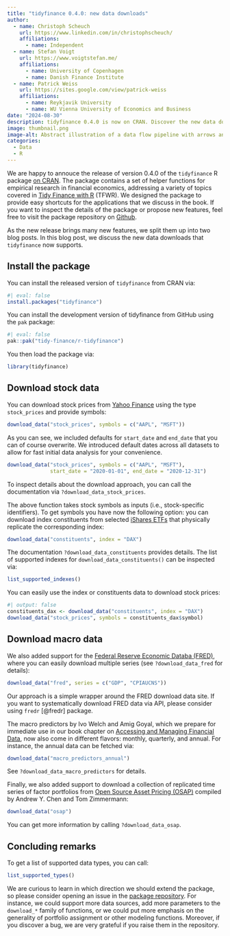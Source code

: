 ```yaml
---
title: "tidyfinance 0.4.0: new data downloads"
author:
  - name: Christoph Scheuch
    url: https://www.linkedin.com/in/christophscheuch/
    affiliations:
      - name: Independent
  - name: Stefan Voigt
    url: https://www.voigtstefan.me/
    affiliations:
      - name: University of Copenhagen
      - name: Danish Finance Institute
  - name: Patrick Weiss
    url: https://sites.google.com/view/patrick-weiss
    affiliations:
      - name: Reykjavik University
      - name: WU Vienna University of Economics and Business
date: "2024-08-30"
description: tidyfinance 0.4.0 is now on CRAN. Discover the new data download options it includes. 
image: thumbnail.png
image-alt: Abstract illustration of a data flow pipeline with arrows and lines moving from financial icons like stock charts, currency symbols, and graphs towards a central tidy data frame. The background features a gradient of deep blues and greens, symbolizing finance and technology. The text ‘tidyfinance 0.4.0’ and a small CRAN logo are prominently displayed, with additional subtle financial icons integrated into the design. Created with DALL-E.
categories: 
  - Data
  - R
--- 
```


We are happy to annouce the release of version 0.4.0 of the `tidyfinance` R package [on CRAN](https://CRAN.R-project.org/package=tidyfinance). The package contains a set of helper functions for empirical research in financial economics, addressing a variety of topics covered in [Tidy Finance with R](../../r/index.qmd) (TFWR). We designed the package to provide easy shortcuts for the applications that we discuss in the book. If you want to inspect the details of the package or propose new features, feel free to visit the package repository on [Github](https://github.com/tidy-finance/r-tidyfinance).

As the new release brings many new features, we split them up into two blog posts. In this blog post, we discuss the new data downloads that `tidyfinance` now supports. 

## Install the package

You can install the released version of `tidyfinance` from CRAN via:

```r
#| eval: false
install.packages("tidyfinance")
```

You can install the development version of tidyfinance from GitHub using the `pak` package:

```r
#| eval: false
pak::pak("tidy-finance/r-tidyfinance")
```

You then load the package via:

```r
library(tidyfinance)
```

## Download stock data

You can download stock prices from [Yahoo Finance](https://finance.yahoo.com/) using the type `stock_prices` and provide symbols:

```r
download_data("stock_prices", symbols = c("AAPL", "MSFT"))
```

As you can see, we included defaults for `start_date` and `end_date` that you can of course overwrite. We introduced default dates across all datasets to allow for fast initial data analysis for your convenience.

```r
download_data("stock_prices", symbols = c("AAPL", "MSFT"),
              start_date = "2020-01-01", end_date = "2020-12-31")
```

To inspect details about the download approach, you can call the documentation via `?download_data_stock_prices`.

The above function takes stock symbols as inputs (i.e., stock-specific identifiers). To get symbols you have now the following option: you can  download index constituents from selected [iShares ETFs](https://www.ishares.com/us/products/etf-investments#/?productView=etf&pageNumber=1&sortColumn=totalNetAssets&sortDirection=desc&dataView=keyFacts) that physically replicate the corresponding index:

```r
download_data("constituents", index = "DAX")
```

The documentation `?download_data_constituents` provides details. The list of supported indexes for `download_data_constituents()` can be inspected via:

```r
list_supported_indexes()
```

You can easily use the index or constituents data to download stock prices:

```r
#| output: false
constituents_dax <- download_data("constituents", index = "DAX")
download_data("stock_prices", symbols = constituents_dax$symbol)
```

## Download macro data

We also added support for the [Federal Reserve Economic Databa (FRED)](https://fred.stlouisfed.org/), where you can easily download multiple series (see `?download_data_fred` for details):

```r
download_data("fred", series = c("GDP", "CPIAUCNS"))
```

Our approach is a simple wrapper around the FRED download data site. If you want to systematically download FRED data via API, please consider using `fredr` [@fredr] package.

The macro predictors by Ivo Welch and Amig Goyal, which we prepare for immediate use in our book chapter on [Accessing and Managing Financial Data](https://www.tidy-finance.org/r/accessing-and-managing-financial-data.html#macroeconomic-predictors), now also come in different flavors: monthly, quarterly, and annual. For instance, the annual data can be fetched via:

```r
download_data("macro_predictors_annual")
```

See `?download_data_macro_predictors` for details. 

Finally, we also added support to download a collection of replicated time series of factor portfolios from [Open Source Asset Pricing (OSAP)](https://www.openassetpricing.com/) compiled by Andrew Y. Chen and Tom Zimmermann:

```r
download_data("osap")
```

You can get more information by calling `?download_data_osap`.

## Concluding remarks

To get a list of supported data types, you can call:

```r
list_supported_types()
```

We are curious to learn in which direction we should extend the package, so please consider opening an issue in the [package repository](https://github.com/tidy-finance/r-tidyfinance/issues). For instance, we could support more data sources, add more parameters to the `download_*` family of functions, or we could put more emphasis on the generality of portfolio assignment or other modeling functions. Moreover, if you discover a bug, we are very grateful if you raise them in the repository.

